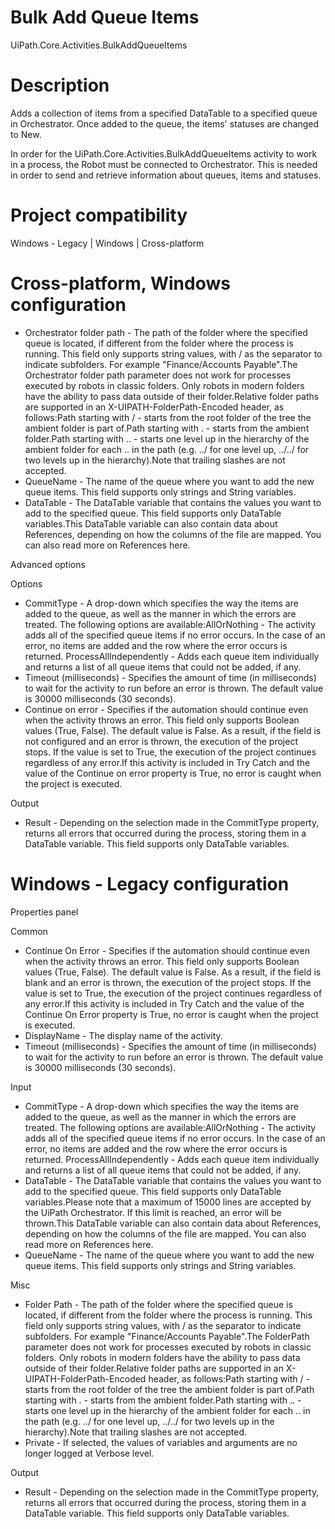﻿# Bulk Add Queue Items

UiPath.Core.Activities.BulkAddQueueItems

# Description

Adds a collection of items from a specified DataTable to a specified queue in Orchestrator. Once added to the queue, the items' statuses are changed to New.

In order for the UiPath.Core.Activities.BulkAddQueueItems activity to work in a process, the Robot must be connected to Orchestrator. This is needed in order to send and retrieve information about queues, items and statuses.

# Project compatibility

Windows - Legacy | Windows | Cross-platform

# Cross-platform, Windows configuration

* Orchestrator folder path - The path of the folder where the specified queue is located, if different from the folder where the process is running. This field only supports string values, with / as the separator to indicate subfolders. For example "Finance/Accounts Payable".The Orchestrator folder path parameter does not work for processes executed by robots in classic folders. Only robots in modern folders have the ability to pass data outside of their folder.Relative folder paths are supported in an X-UIPATH-FolderPath-Encoded header, as follows:Path starting with / - starts from the root folder of the tree the ambient folder is part of.Path starting with . - starts from the ambient folder.Path starting with .. - starts one level up in the hierarchy of the ambient folder for each .. in the path (e.g. ../ for one level up, ../../ for two levels up in the hierarchy).Note that trailing slashes are not accepted.
* QueueName - The name of the queue where you want to add the new queue items. This field supports only strings and String variables.
* DataTable - The DataTable variable that contains the values you want to add to the specified queue. This field supports only DataTable variables.This DataTable variable can also contain data about References, depending on how the columns of the file are mapped. You can also read more on References here.







Advanced options

Options

* CommitType - A drop-down which specifies the way the items are added to the queue, as well as the manner in which the errors are treated. The following options are available:AllOrNothing - The activity adds all of the specified queue items if no error occurs. In the case of an error, no items are added and the row where the error occurs is returned. ProcessAllIndependently - Adds each queue item individually and returns a list of all queue items that could not be added, if any.
* Timeout (milliseconds) - Specifies the amount of time (in milliseconds) to wait for the activity to run before an error is thrown. The default value is 30000 milliseconds (30 seconds).
* Continue on error - Specifies if the automation should continue even when the activity throws an error. This field only supports Boolean values (True, False). The default value is False. As a result, if the field is not configured and an error is thrown, the execution of the project stops. If the value is set to True, the execution of the project continues regardless of any error.If this activity is included in Try Catch and the value of the Continue on error property is True, no error is caught when the project is executed.

Output

* Result - Depending on the selection made in the CommitType property, returns all errors that occurred during the process, storing them in a DataTable variable. This field supports only DataTable variables.

# Windows - Legacy configuration

Properties panel

Common

* Continue On Error - Specifies if the automation should continue even when the activity throws an error. This field only supports Boolean values (True, False). The default value is False. As a result, if the field is blank and an error is thrown, the execution of the project stops. If the value is set to True, the execution of the project continues regardless of any error.If this activity is included in Try Catch and the value of the Continue On Error property is True, no error is caught when the project is executed.
* DisplayName - The display name of the activity.
* Timeout (milliseconds) - Specifies the amount of time (in milliseconds) to wait for the activity to run before an error is thrown. The default value is 30000 milliseconds (30 seconds).

Input

* CommitType - A drop-down which specifies the way the items are added to the queue, as well as the manner in which the errors are treated. The following options are available:AllOrNothing - The activity adds all of the specified queue items if no error occurs. In the case of an error, no items are added and the row where the error occurs is returned. ProcessAllIndependently - Adds each queue item individually and returns a list of all queue items that could not be added, if any.
* DataTable - The DataTable variable that contains the values you want to add to the specified queue. This field supports only DataTable variables.Please note that a maximum of 15000 lines are accepted by the UiPath Orchestrator. If this limit is reached, an error will be thrown.This DataTable variable can also contain data about References, depending on how the columns of the file are mapped. You can also read more on References here.
* QueueName - The name of the queue where you want to add the new queue items. This field supports only strings and String variables.

Misc

* Folder Path - The path of the folder where the specified queue is located, if different from the folder where the process is running. This field only supports string values, with / as the separator to indicate subfolders. For example "Finance/Accounts Payable".The FolderPath parameter does not work for processes executed by robots in classic folders. Only robots in modern folders have the ability to pass data outside of their folder.Relative folder paths are supported in an X-UIPATH-FolderPath-Encoded header, as follows:Path starting with / - starts from the root folder of the tree the ambient folder is part of.Path starting with . - starts from the ambient folder.Path starting with .. - starts one level up in the hierarchy of the ambient folder for each .. in the path (e.g. ../ for one level up, ../../ for two levels up in the hierarchy).Note that trailing slashes are not accepted.
* Private - If selected, the values of variables and arguments are no longer logged at Verbose level.

Output

* Result - Depending on the selection made in the CommitType property, returns all errors that occurred during the process, storing them in a DataTable variable. This field supports only DataTable variables.
